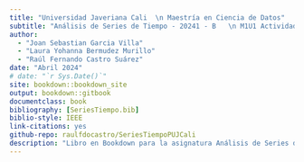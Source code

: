 ```yaml
--- 
title: "Universidad Javeriana Cali  \n Maestría en Ciencia de Datos"
subtitle: "Análisis de Series de Tiempo - 20241 - B   \n M1U1 Actividad 1 - Propuesta Bookdown"
author: 
  - "Joan Sebastian Garcia Villa"
  - "Laura Yohanna Bermudez Murillo"
  - "Raúl Fernando Castro Suárez"
date: "Abril 2024"
# date: "`r Sys.Date()`"
site: bookdown::bookdown_site
output: bookdown::gitbook
documentclass: book
bibliography: [SeriesTiempo.bib]
biblio-style: IEEE
link-citations: yes
github-repo: raulfdocastro/SeriesTiempoPUJCali
description: "Libro en Bookdown para la asignatura Análisis de Series de Tiempo - 20241 - B"
---
```

